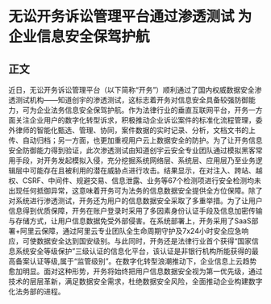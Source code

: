 # 无讼开务诉讼管理平台通过渗透测试 为企业信息安全保驾护航
## 正文
近日，无讼开务诉讼管理平台（以下简称“开务”）顺利通过了国内权威数据安全渗透测试机构——知道创宇的渗透测试，这标志着开务对信息安全具备较强防御能力，可为企业法务信息安全保驾护航。作为法律行业的垂直互联网平台，开务一方面关注企业用户的数字化转型诉求，积极推动企业诉讼案件的标准化流程管理，委外律师的智能化甄选、管理、协同，案件数据的实时记录、分析，文档文书的上传、自动归档；另一方面，也更加重视用户云上数据安全的防护。为了让开务信息安全防御能力得到验证，此次渗透测试由知道创宇云安全专业团队通过模拟黑客常用手段，对开务发起模拟入侵，充分挖掘系统网络层、系统层、应用层乃至业务逻辑层中可能存在且被利用的潜在威胁点进行攻击。结果显示，在对注入、跨站、越权、CSRF、中间件、规避交易、信息泄露、业务等67个检测项进行安全检测均未出现任何抵御异常，这意味着开务可为法务的信息数据安全提供全方位保障。除了对系统进行渗透测试，开务还为用户的信息数据安全采取了多重举措。为了让用户信息得到优质保障，开务在账户登录时采用了多因素身份认证手段及信息加密传输与存储方式，让用户信息数据免受外部侵害。在系统部署上，开务采用了SaaS部署+阿里云保障，通过阿里云专业团队全生命周期守护及7x24小时安全应急响应，可使数据安全达到国安级别。与此同时，开务还是法律行业首个获得“国家信息系统安全等级保护”三级认证的信息化平台，该认证是非银行机构所能获得的最高备案认证等级,属于“监管级别”。在数字化转型浪潮推动下，企业信息上云趋势愈加明显。面对这种形势，开务将始终把用户信息数据安全视为第一优先级，通过技术的层层革新，满足数据安全需求，杜绝数据安全风险，全面推动企业构建数字化法务部的进程。